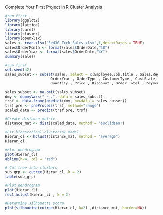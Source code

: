 Complete Your First Project in R
Cluster Analysis

```r
#run first
library(ggplot2)
library(lattice)
library(caret)
library(cluster)
library(openxlsx)
sales <- read.xlsx("Red30 Tech Sales.xlsx",1,detectDates = TRUE)
sales$OrderMonth <- format(sales$OrderDate,"%B")
sales$OrderYear <- format(sales$OrderDate,"%Y")
summary(sales)
```



```r
#run first
set.seed(42)
sales_subset <- subset(sales, select = c(Employee.Job.Title , Sales.Region , OrderMonth,
                     OrderYear , OrderType , CustomerType , CustState, ProdCategory,
                     Quantity , Price , Discount , Order.Total , Payment.Plan, Payment.Status))

sales_subset <- na.omit(sales_subset)
dmy <- dummyVars(" ~ .", data = sales_subset)
trsf <- data.frame(predict(dmy, newdata = sales_subset))
trsf.pre <- preProcess(trsf, method="range")
scaled_data <- predict(trsf.pre, trsf)
```


```r
#Create distance matrix
distance_mat <- dist(scaled_data, method = 'euclidean')
```

```r
#Fit hierarchical clustering model
Hierar_cl <- hclust(distance_mat, method = "average")
Hierar_cl
```

```r
#Plot dendrogram
plot(Hierar_cl)
abline(h=4, col = "red")
```


```r
# Cut tree into clusters
sub_grp <- cutree(Hierar_cl, k = 2)
table(sub_grp)
```


```r
#Plot dendrogram
plot(Hierar_cl)
rect.hclust(Hierar_cl , k = 2)
```


```r
#Determine silhouette score
plot(silhouette(cutree(Hierar_cl, k=2) ,distance_mat, border=NA)) 
```

